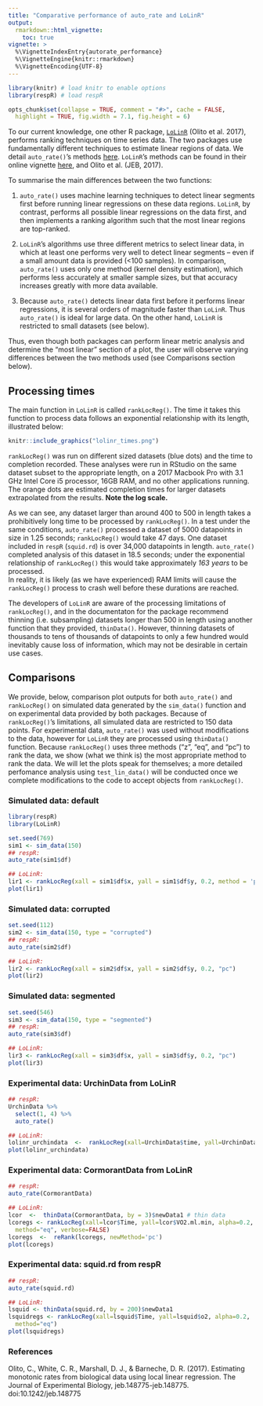 ```yaml
---
title: "Comparative performance of auto_rate and LoLinR"
output:
  rmarkdown::html_vignette:
    toc: true
vignette: >
  %\VignetteIndexEntry{autorate_performance}
  %\VignetteEngine{knitr::rmarkdown}
  %\VignetteEncoding{UTF-8}
---
```


```r
library(knitr) # load knitr to enable options
library(respR) # load respR

opts_chunk$set(collapse = TRUE, comment = "#>", cache = FALSE,
  highlight = TRUE, fig.width = 7.1, fig.height = 6)
```

<!-- In this vignette we compare `auto_rate()` to a different method for detecting linear regions in time series data. -->

To our current knowledge, one other R package, [`LoLinR`](https://colin-olito.github.io/LoLinR/vignettes/LoLinR.html) (Olito et al. 2017), performs ranking techniques on time series data.
<!-- This is similar to `respR`'s `auto_rate()` function which contains a method (`method = "linear"`) to detect linear regions. -->
The two packages use fundamentally different techniques to estimate linear regions of data.
We detail `auto_rate()`'s methods [here](https://januarharianto.github.io/respR/articles/auto_rate.html). 
`LoLinR`'s methods can be found in their online vignette [here](https://colin-olito.github.io/LoLinR/vignettes/LoLinR.html), and Olito et al. (JEB, 2017). 

To summarise the main differences between the two functions:

<!-- LoLinR is designed to be able to do this on any time series datasets, not just respirometry data.  -->
<!-- However, the same is true of `auto_rate()`; while `respR` has a focus as an end-to-end solution for processing and analysing respirometry experiments, `auto_rate()` can similarly be used on any data.  -->

<!-- The two methods use fundamentally different techniques to detect linear regions of data; we detail `auto_rate()` methods [here](https://januarharianto.github.io/respR/articles/auto_rate.html). `LoLinR` methods can be found in `LoLinR`'s online vignette [here](https://github.com/colin-olito/LoLinR), and Olito et al. (JEB, 2017). To summarise the main differences: -->

1. `auto_rate()` uses machine learning techniques to detect linear segments first before running linear regressions on these data regions. `LoLinR`, by contrast, performs all possible linear regressions on the data first, and then implements a ranking algorithm such that the most linear regions are top-ranked. 

2. `LoLinR`'s algorithms use three different metrics to select linear data, in which at least one performs very well to detect linear segments -- even if a small amount data is provided (<100 samples). In comparison, `auto_rate()` uses only one method  (kernel density estimation), which performs less accurately at smaller sample sizes, but that accuracy increases greatly with more data available.

<!-- 3. `auto_rate()` is several orders of magnitude faster, even as it performs hundreds to thousands of rolling regressions at a time. It is a better option for large data, while LoLinR might be the function of choice for smaller datasets since its speed decreases *exponentially* as data gets bigger.  -->

3. Because `auto_rate()` detects linear data first before it performs linear regressions, it is several orders of magnitude faster than `LoLinR`. Thus `auto_rate()` is ideal for large data. On the other hand, `LoLinR` is restricted to small datasets (see below). 

Thus, even though both packages can perform linear metric analysis and determine the "most linear" section of a plot, the user will observe varying differences between the two methods used (see Comparisons section below).

## Processing times

The main function in `LoLinR` is called `rankLocReg()`. 
The time it takes this function to process data follows an exponential relationship with its length, illustrated below:

```r
knitr::include_graphics("lolinr_times.png")
```

`rankLocReg()` was run on different sized datasets (blue dots) and the time to completion recorded. 
These analyses were run in RStudio on the same dataset subset to the appropriate length, on a 2017 Macbook Pro with 3.1 GHz Intel Core i5 processor, 16GB RAM, and no other applications running. 
The orange dots are estimated completion times for larger datasets extrapolated from the results. 
**Note the log scale.**



As we can see, any dataset larger than around 400 to 500 in length takes a prohibitively long time to be processed by `rankLocReg()`. 
In a test under the same conditions, `auto_rate()` processed a dataset of 5000 datapoints in size in 1.25 seconds; `rankLocReg()` would take 47 days. 
One dataset included in `respR` (`squid.rd`) is over 34,000 datapoints in length. `auto_rate()` completed analysis of this dataset in 18.5 seconds; under the exponential relationship of `rankLocReg()` this would take approximately *163 years* to be processed.  
In reality, it is likely (as we have experienced) RAM limits will cause the `rankLocReg()` process to crash well before these durations are reached. 

<!-- Therefore, it is clear `rankLocReg()` is not a practical solution for analysis of data more than a few hundred datapoints long.  -->
The developers of `LoLinR` are aware of the processing limitations of `rankLocReg()`, and in the documentaton for the package recommend thinning (i.e. subsampling) datasets longer than 500 in length using another function that they provided, `thinData()`.
<!-- However, thinning datasets of thousands to tens of thousands of datapoints to only a few hundred would inevitably cause loss of information and is not an acceptable solution.  -->
However, thinning datasets of thousands to tens of thousands of datapoints to only a few hundred would inevitably cause loss of information, which may not be desirable in certain use cases.

## Comparisons

We provide, below, comparison plot outputs for both `auto_rate()` and `rankLocReg()` on simulated data generated by the `sim_data()` function and on experimental data provided by both packages.
Because of `rankLocReg()`'s limitations, all simulated data are restricted to 150 data points. 
For experimental data, `auto_rate()` was used without modifications to the data, however for `LoLinR` they are processed using `thinData()` function. 
Because `rankLocReg()` uses three methods ("z", "eq", and "pc") to rank the data, we show (what we think is) the most appropriate method to rank the data.
We will let the plots speak for themselves; a more detailed perfomance analysis using `test_lin_data()` will be conducted once we complete modifications to the code to accept objects from `rankLocReg()`.

### Simulated data: default

```r
library(respR)
library(LoLinR)
```

```r
set.seed(769)
sim1 <- sim_data(150)
## respR:
auto_rate(sim1$df)
```

```r
## LoLinR:
lir1 <- rankLocReg(xall = sim1$df$x, yall = sim1$df$y, 0.2, method = 'pc')
plot(lir1)
```

### Simulated data: corrupted

```r
set.seed(112)
sim2 <- sim_data(150, type = "corrupted")
## respR:
auto_rate(sim2$df)
```

```r
## LoLinR:
lir2 <- rankLocReg(xall = sim2$df$x, yall = sim2$df$y, 0.2, "pc")
plot(lir2)
```

### Simulated data: segmented

```r
set.seed(546)
sim3 <- sim_data(150, type = "segmented")
## respR:
auto_rate(sim3$df)
```

```r
## LoLinR:
lir3 <- rankLocReg(xall = sim3$df$x, yall = sim3$df$y, 0.2, "pc")
plot(lir3)
```

### Experimental data: UrchinData from LoLinR


```r
## respR:
UrchinData %>%
  select(1, 4) %>%
  auto_rate()
```


```r
## LoLinR:
lolinr_urchindata  <-  rankLocReg(xall=UrchinData$time, yall=UrchinData$D, alpha=0.2, method="z")
plot(lolinr_urchindata)
```


### Experimental data: CormorantData from LoLinR

```r
## respR:
auto_rate(CormorantData)
```

```r
## LoLinR:
lcor  <-  thinData(CormorantData, by = 3)$newData1 # thin data
lcoregs <- rankLocReg(xall=lcor$Time, yall=lcor$VO2.ml.min, alpha=0.2, 
  method="eq", verbose=FALSE)
lcoregs  <-  reRank(lcoregs, newMethod='pc')
plot(lcoregs)
```

### Experimental data: squid.rd from respR

```r
## respR:
auto_rate(squid.rd)
```

```r
## LoLinR:
lsquid <- thinData(squid.rd, by = 200)$newData1
lsquidregs <- rankLocReg(xall=lsquid$Time, yall=lsquid$o2, alpha=0.2, 
  method="eq")
plot(lsquidregs)
```

### References

Olito, C., White, C. R., Marshall, D. J., & Barneche, D. R. (2017). Estimating monotonic rates from biological data using local linear regression. The Journal of Experimental Biology, jeb.148775-jeb.148775. doi:10.1242/jeb.148775
